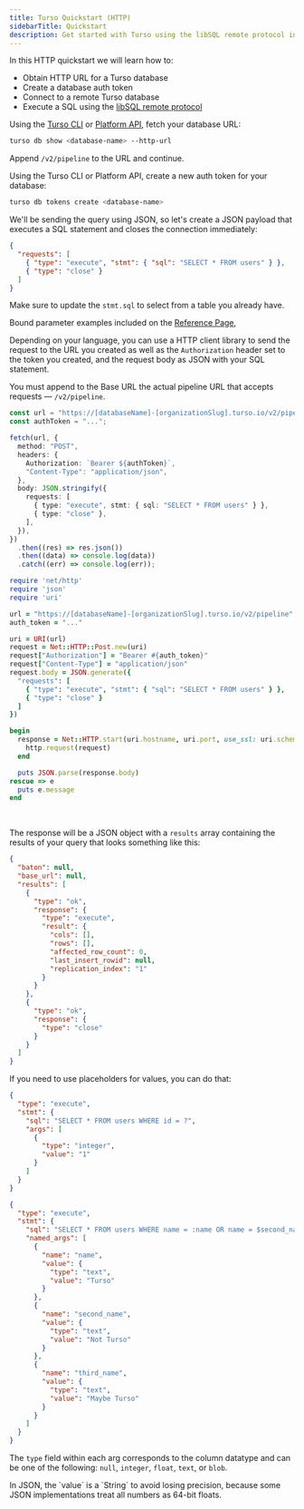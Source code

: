 ```yaml
---
title: Turso Quickstart (HTTP)
sidebarTitle: Quickstart
description: Get started with Turso using the libSQL remote protocol in a few simple steps.
---
```


In this HTTP quickstart we will learn how to:

- Obtain HTTP URL for a Turso database
- Create a database auth token
- Connect to a remote Turso database
- Execute a SQL using the [libSQL remote protocol](https://github.com/tursodatabase/libsql/blob/main/docs/HRANA_3_SPEC.md#hrana-over-http)

<Steps>
  <Step title="Create HTTP Database URL">

Using the [Turso CLI](/cli) or [Platform API](/api-reference), fetch your database URL:

```bash
turso db show <database-name> --http-url
```

<Info>

Append `/v2/pipeline` to the URL and continue.

</Info>

  </Step>

  <Step title="Create Database Auth Token">

Using the Turso CLI or Platform API, create a new auth token for your database:

```bash
turso db tokens create <database-name>
```

  </Step>

  <Step title="Create JSON Request Payload">

We'll be sending the query using JSON, so let's create a JSON payload that executes a SQL statement and closes the connection immediately:

```json
{
  "requests": [
    { "type": "execute", "stmt": { "sql": "SELECT * FROM users" } },
    { "type": "close" }
  ]
}
```

<Info>

Make sure to update the `stmt.sql` to select from a table you already have.

Bound parameter examples included on the [Reference Page](/sdk/http/reference#parameter-binding),

</Info>

  </Step>

  <Step title="Execute HTTP Request">

Depending on your language, you can use a HTTP client library to send the request to the URL you created as well as the `Authorization` header set to the token you created, and the request body as JSON with your SQL statement.

You must append to the Base URL the actual pipeline URL that accepts requests &mdash; `/v2/pipeline`.

<CodeGroup>

```ts JavaScript (Fetch)
const url = "https://[databaseName]-[organizationSlug].turso.io/v2/pipeline";
const authToken = "...";

fetch(url, {
  method: "POST",
  headers: {
    Authorization: `Bearer ${authToken}`,
    "Content-Type": "application/json",
  },
  body: JSON.stringify({
    requests: [
      { type: "execute", stmt: { sql: "SELECT * FROM users" } },
      { type: "close" },
    ],
  }),
})
  .then((res) => res.json())
  .then((data) => console.log(data))
  .catch((err) => console.log(err));
```

```ruby Ruby
require 'net/http'
require 'json'
require 'uri'

url = "https://[databaseName]-[organizationSlug].turso.io/v2/pipeline"
auth_token = "..."

uri = URI(url)
request = Net::HTTP::Post.new(uri)
request["Authorization"] = "Bearer #{auth_token}"
request["Content-Type"] = "application/json"
request.body = JSON.generate({
  "requests": [
    { "type": "execute", "stmt": { "sql": "SELECT * FROM users" } },
    { "type": "close" }
  ]
})

begin
  response = Net::HTTP.start(uri.hostname, uri.port, use_ssl: uri.scheme == 'https') do |http|
    http.request(request)
  end

  puts JSON.parse(response.body)
rescue => e
  puts e.message
end
```

</CodeGroup>

<br />

<Accordion title="Response">

The response will be a JSON object with a `results` array containing the results of your query that looks something like this:

```json
{
  "baton": null,
  "base_url": null,
  "results": [
    {
      "type": "ok",
      "response": {
        "type": "execute",
        "result": {
          "cols": [],
          "rows": [],
          "affected_row_count": 0,
          "last_insert_rowid": null,
          "replication_index": "1"
        }
      }
    },
    {
      "type": "ok",
      "response": {
        "type": "close"
      }
    }
  ]
}
```

</Accordion>

If you need to use placeholders for values, you can do that:

<CodeGroup>

```json Positional
{
  "type": "execute",
  "stmt": {
    "sql": "SELECT * FROM users WHERE id = ?",
    "args": [
      {
        "type": "integer",
        "value": "1"
      }
    ]
  }
}
```

```json Named
{
  "type": "execute",
  "stmt": {
    "sql": "SELECT * FROM users WHERE name = :name OR name = $second_name OR name = @third_name",
    "named_args": [
      {
        "name": "name",
        "value": {
          "type": "text",
          "value": "Turso"
        }
      },
      {
        "name": "second_name",
        "value": {
          "type": "text",
          "value": "Not Turso"
        }
      },
      {
        "name": "third_name",
        "value": {
          "type": "text",
          "value": "Maybe Turso"
        }
      }
    ]
  }
}
```

</CodeGroup>

<Info>

The `type` field within each arg corresponds to the column datatype and can be one of the following: `null`, `integer`, `float`, `text`, or `blob`.

</Info>

<Note>
  In JSON, the `value` is a `String` to avoid losing precision, because some
  JSON implementations treat all numbers as 64-bit floats.
</Note>

  </Step>

</Steps>
